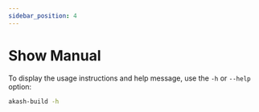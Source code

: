 ```yaml
---
sidebar_position: 4
---
```


# Show Manual

To display the usage instructions and help message, use the `-h` or `--help` option:

```bash
akash-build -h
```
